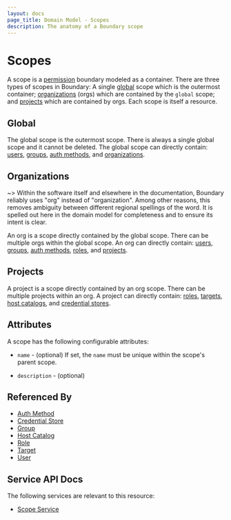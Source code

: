 ```yaml
---
layout: docs
page_title: Domain Model - Scopes
description: The anatomy of a Boundary scope
---
```


# Scopes

A scope is a [permission][] boundary modeled as a container.
There are three types of scopes in Boundary:
A single [global][] scope which is the outermost container;
[organizations][] (orgs) which are contained by the `global` scope;
and [projects][] which are contained by orgs.
Each scope is itself a resource.

## Global

The global scope is the outermost scope.
There is always a single global scope
and it cannot be deleted.
The global scope can directly contain:
[users][], [groups][], [auth methods][], and [organizations][].

## Organizations

~> Within the software itself and elsewhere in the documentation, Boundary reliably uses "org" instead of "organization". Among other reasons, this removes ambiguity between different regional spellings of the word. It is spelled out here in the domain model for completeness and to ensure its intent is clear.

An org is a scope directly contained by the global scope.
There can be multiple orgs within the global scope.
An org can directly contain:
[users][], [groups][], [auth methods][], [roles][], and [projects][].

## Projects

A project is a scope directly contained by an org scope.
There can be multiple projects within an org.
A project can directly contain:
[roles][], [targets][], [host catalogs][], and [credential stores][].

## Attributes

A scope has the following configurable attributes:

- `name` - (optional)
  If set, the `name` must be unique within the scope's parent scope.

- `description` - (optional)

## Referenced By

- [Auth Method][]
- [Credential Store][]
- [Group][]
- [Host Catalog][]
- [Role][]
- [Target][]
- [User][]

[auth method]: /docs/concepts/domain-model/auth-methods

[auth methods]: /docs/concepts/domain-model/auth-methods

[credential store]: /docs/concepts/domain-model/credential-stores

[credential stores]: /docs/concepts/domain-model/credential-stores

[global]: /docs/concepts/domain-model/scopes#global

[group]: /docs/concepts/domain-model/groups

[groups]: /docs/concepts/domain-model/groups

[host catalog]: /docs/concepts/domain-model/host-catalogs

[host catalogs]: /docs/concepts/domain-model/host-catalogs

[organization]: /docs/concepts/domain-model/scopes#organizations

[organizations]: /docs/concepts/domain-model/scopes#organizations

[permission]: /docs/concepts/security/permissions

[permissions]: /docs/concepts/security/permissions

[project]: /docs/concepts/domain-model/scopes#projects

[projects]: /docs/concepts/domain-model/scopes#projects

[role]: /docs/concepts/domain-model/roles

[roles]: /docs/concepts/domain-model/roles

[target]: /docs/concepts/domain-model/targets

[targets]: /docs/concepts/domain-model/targets

[user]: /docs/concepts/domain-model/users

[users]: /docs/concepts/domain-model/users

## Service API Docs

The following services are relevant to this resource:

- [Scope Service](/api-docs/scope-service)
